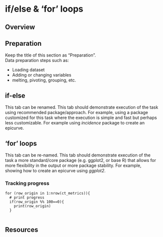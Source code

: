 
# if/else & 'for' loops {.tabset .tabset-fade}  


<!-- ======================================================= -->
## Overview {.tabset .tabset-fade .tabset-pills}




<!-- ======================================================= -->
## Preparation {.tabset .tabset-fade .tabset-pills}

Keep the title of this section as "Preparation".  
Data preparation steps such as:  

* Loading dataset  
* Adding or changing variables  
* melting, pivoting, grouping, etc.   


<!-- ======================================================= -->
## if-else {.tabset .tabset-fade .tabset-pills}

This tab can be renamed. 
This tab should demonstrate execution of the task using recommended package/approach. For example, using a package customized for this task where the execution is simple and fast but perhaps less customizable. For example using *incidence* package to create an epicurve.




<!-- ======================================================= -->
## 'for' loops {.tabset .tabset-fade .tabset-pills}

This tab can be re-named. 
This tab should demonstrate execution of the task a more standard/core package (e.g. ggplot2, or base R) that allows for more flexibility in the output or more package stability. For example, showing how to create an epicurve using *ggplot2*. 


<!-- ======================================================= -->
### Tracking progress {.tabset .tabset-fade .tabset-pills}

```
for (row_origin in 1:nrow(ct_metrics)){
  # print progress
  if(row_origin %% 100==0){
    print(row_origin)
  }
  
```


<!-- ======================================================= -->
## Resources {.tabset .tabset-fade .tabset-pills}





